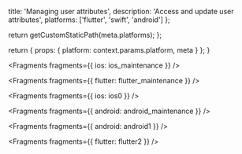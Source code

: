 
  title: 'Managing user attributes',
  description: 'Access and update user attributes',
  platforms: ['flutter', 'swift', 'android']
};

  return getCustomStaticPath(meta.platforms);
};

  return {
    props: {
      platform: context.params.platform,
      meta
    }
  };
}


<Fragments fragments={{ ios: ios_maintenance }} />


<Fragments fragments={{ flutter: flutter_maintenance }} />


<Fragments fragments={{ ios: ios0 }} />


<Fragments fragments={{ android: android_maintenance }} />


<Fragments fragments={{ android: android1 }} />


<Fragments fragments={{ flutter: flutter2 }} />
